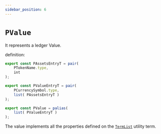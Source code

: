 ```yaml
---
sidebar_position: 6
---
```


# `PValue`

It represents a ledger Value.

definition:

```ts
export const PAssetsEntryT = pair(
    PTokenName.type,
    int
);

export const PValueEntryT = pair(
    PCurrencySymbol.type,
    list( PAssetsEntryT )
);

export const PValue = palias(
    list( PValueEntryT )
);
```

The value implements all the properties defined on the [`TermList`](../../stdlib/TermList) utility term.